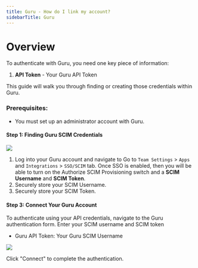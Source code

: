```yaml
---
title: Guru - How do I link my account?
sidebarTitle: Guru
---
```



# Overview

To authenticate with Guru, you need one key piece of information:
1. **API Token** - Your Guru API Token

This guide will walk you through finding or creating those credentials within Guru.

### Prerequisites:

- You must set up an administrator account with Guru.

#### Step 1: Finding Guru SCIM Credentials
<img src="/integrations/all/guru-scim/guru_scim.png" />

1. Log into your Guru account and navigate to Go to `Team Settings` > `Apps` and `Integrations` > `SSO/SCIM` tab. Once SSO is enabled, then you will be able to turn on the Authorize SCIM Provisioning switch and a **SCIM Username** and **SCIM Token**.
2. Securely store your SCIM Username.
3. Securely store your SCIM Token.

#### Step 3: Connect Your Guru Account

To authenticate using your API credentials, navigate to the Guru authentication form.
Enter your SCIM username and SCIM token
- Guru API Token: Your Guru SCIM Username

<img src="/integrations/all/guru-scim/connect_ui_guru_scim.png" />

Click "Connect" to complete the authentication.
